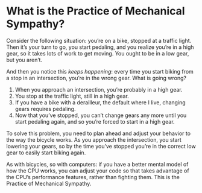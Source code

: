 # What is the Practice of Mechanical Sympathy?

Consider the following situation: you're on a bike, stopped at a traffic light.
Then it's your turn to go, you start pedaling, and you realize you're in a high gear, so it takes lots of work to get moving.
You ought to be in a low gear, but you aren't.

And then you notice this _keeps happening_: every time you start biking from a stop in an intersection, you're in the wrong gear.
What is going wrong?

1. When you approach an intersection, you're probably in a high gear.
2. You stop at the traffic light, still in a high gear.
3. If you have a bike with a derailleur, the default where I live, changing gears requires pedaling.
4. Now that you've stopped, you can't change gears any more until you start pedaling again, and so you're forced to start in a high gear.

To solve this problem, you need to plan ahead and adjust your behavior to the way the bicycle works.
As you approach the intersection, you start lowering your gears, so by the time you've stopped you're in the correct low gear to easily start biking again.

As with bicycles, so with computers: if you have a better mental model of how the CPU works, you can adjust your code so that takes advantage of the CPU's performance features, rather than fighting them.
This is the Practice of Mechanical Sympathy.
